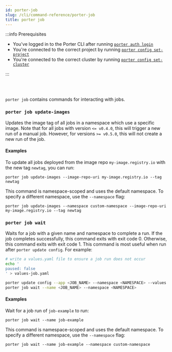 ```yaml
---
id: porter-job
slug: /cli/command-reference/porter-job
title: porter job
---
```


:::info Prerequisites

- You've logged in to the Porter CLI after running [`porter auth login`](./porter-auth)
- You're connected to the correct project by running [`porter config set-project`](./porter-config)
- You're connected to the correct cluster by running [`porter config set-cluster`](./porter-config)

:::

<br></br>

`porter job` contains commands for interacting with jobs.

### `porter job update-images`

Updates the image tag of all jobs in a namespace which use a specific image. Note that for all jobs with version `<= v0.4.0`, this will trigger a new run of a manual job. However, for versions
`>= v0.5.0`, this will not create a new run of the job.

#### Examples

To update all jobs deployed from the image repo `my-image.registry.io` with the new tag `newtag`, you can run:

```
porter job update-images --image-repo-uri my-image.registry.io --tag newtag
```

This command is namespace-scoped and uses the default namespace. To specify a different namespace, use the `--namespace` flag:

```
porter job update-images --namespace custom-namespace --image-repo-uri my-image.registry.io --tag newtag
```

### `porter job wait`

Waits for a job with a given name and namespace to complete a run. If the job completes successfully, this command exits with exit code 0. Otherwise, this command exits with exit code 1. This command is most useful when run after `porter update config`. For example:

```sh
# write a values.yaml file to ensure a job run does not occur
echo '
paused: false
' > values-job.yaml

porter update config --app <JOB_NAME> --namespace <NAMESPACE> --values ./values-job.yaml
porter job wait --name <JOB_NAME> --namespace <NAMESPACE>
```

#### Examples

Wait for a job run of `job-example` to run:

```
porter job wait --name job-example
```

This command is namespace-scoped and uses the default namespace. To specify a different namespace, use the `--namespace` flag:

```
porter job wait --name job-example --namespace custom-namespace
```
